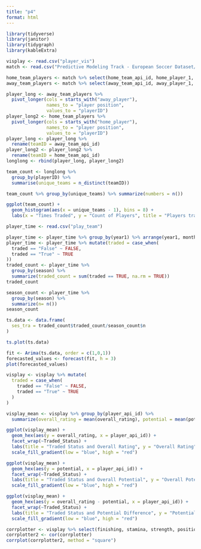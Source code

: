 ---
title: "p4"
format: html
---

```{r}
library(tidyverse)
library(janitor)
library(tidygraph)
library(kableExtra)
```

```{r}
visplay <- read.csv("player_vis")
match <- read.csv("Predictive Modeling Track - European Soccer Dataset/european_soccer_dataset-MATCH.csv")
```

```{r}
home_team_players <- match %>% select(home_team_api_id, home_player_1, home_player_2, home_player_3, home_player_4, home_player_5, home_player_6, home_player_7, home_player_8, home_player_9, home_player_10, home_player_11) %>% na.omit()
away_team_players <- match %>% select(away_team_api_id, away_player_1, away_player_2, away_player_3, away_player_4, away_player_5, away_player_6, away_player_7, away_player_8, away_player_9, away_player_10, away_player_11) %>% na.omit()
```

```{r}
player_long <- away_team_players %>%
  pivot_longer(cols = starts_with("away_player"), 
               names_to = "player position", 
               values_to = "playerID")
player_long2 <- home_team_players %>%
  pivot_longer(cols = starts_with("home_player"), 
               names_to = "player position", 
               values_to = "playerID")
player_long <- player_long %>%
  rename(teamID = away_team_api_id)
player_long2 <- player_long2 %>%
  rename(teamID = home_team_api_id)
longlong <- rbind(player_long, player_long2)
```

```{r}
team_count <- longlong %>%
  group_by(playerID) %>%
  summarise(unique_teams = n_distinct(teamID))
```

```{r}
team_count %>% group_by(unique_teams) %>% summarize(numbers = n())
```

```{r}
ggplot(team_count) +
  geom_histogram(aes(x = unique_teams - 1), bins = 8) +
  labs(x = "Times Traded", y = "Count of Players", title = "Players traded n times") 
```

```{r}
player_time <- read.csv("play_team")
```

```{r}
player_time <- player_time %>% group_by(year1) %>% arrange(year1, month1)
player_time <- player_time %>% mutate(traded = case_when(
  traded == "False" ~ FALSE, 
  traded == "True" ~ TRUE
))
traded_count <- player_time %>%
  group_by(season) %>%
  summarize(traded_count = sum(traded == TRUE, na.rm = TRUE))
traded_count
```

```{r}
season_count <- player_time %>%
  group_by(season) %>%
  summarize(n= n())
season_count
```

```{r}
ts.data <- data.frame(
  ses_tra = traded_count$traded_count/season_count$n
)
```

```{r}
ts.plot(ts.data)
```

```{r}
fit <- Arima(ts.data, order = c(1,0,1))
forecasted_values <- forecast(fit, h = 3)
plot(forecasted_values)
```

```{r}
visplay <- visplay %>% mutate(
  traded = case_when(
    traded == "False" ~ FALSE,
    traded == "True" ~ TRUE
  )
)
```

```{r}
visplay_mean <- visplay %>% group_by(player_api_id) %>%
  summarize(overall_rating = mean(overall_rating), potential = mean(potential), Traded_Status = ifelse(sum(traded) == 0, "Never Traded", "Traded at least Once") )
```

```{r}
ggplot(visplay_mean) +
  geom_hex(aes(y = overall_rating, x = player_api_id)) +
  facet_wrap(~Traded_Status) +
  labs(title = "Traded Status and Overall Rating", y = "Overall Rating", x = "Player ID") + 
  scale_fill_gradient(low = "blue", high = "red")
```

```{r}
ggplot(visplay_mean) +
  geom_hex(aes(y = potential, x = player_api_id)) +
  facet_wrap(~Traded_Status) +
  labs(title = "Traded Status and Overall Potential", y = "Overall Potential", x = "Player ID")+
  scale_fill_gradient(low = "blue", high = "red")
```

```{r}
ggplot(visplay_mean) +
  geom_hex(aes(y = overall_rating - potential, x = player_api_id)) +
  facet_wrap(~Traded_Status) +
  labs(title = "Traded Status and Potential Difference", y = "Potential Difference", x = "Player ID") +
  scale_fill_gradient(low = "blue", high = "red")
```

```{r}
corrplotter <- visplay %>% select(finishing, stamina, strength, positioning, sprint_speed, acceleration, short_passing, dribbling, reactions, vision) %>% na.omit()
corrplotter2 <- cor(corrplotter)
corrplot(corrplotter2, method = "square")
```
